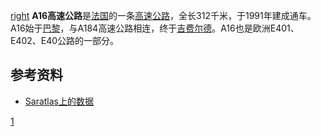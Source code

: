 [[文件:Autoroute_16.png|right]]
'''A16高速公路'''是[[法国|法国]]的一条[[高速公路|高速公路]]，全长312千米，于1991年建成通车。A16始于[[巴黎|巴黎]]，与A184高速公路相连，终于[[吉费尔德|吉费尔德]]。A16也是欧洲E401、E402、E40公路的一部分。

==参考资料==
*[http://saratlas.free.fr/index.php?page=autoroute&route=a16&lang=fr Saratlas上的数据]{{Wayback|url=http://saratlas.free.fr/index.php?page=autoroute&route=a16&lang=fr |date=20120208152844 }}{{fr}}

{{Autoroutes}}

[[Category:法国高速公路|1]]